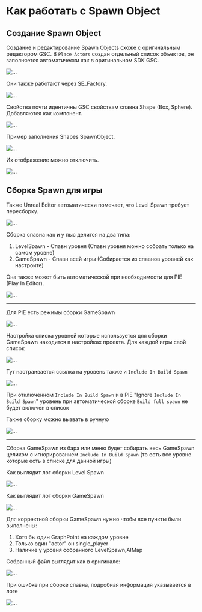 # Как работать с Spawn Object

## Создание Spawn Object

Создание и редактирование Spawn Objects схоже с оригинальным редактором GSC. В `Place Actors` создан отдельный список объектов, он заполняется автоматически как в оригинальном SDK GSC.

![...](./spawn-objects.ru/img/image19.png)

Они также работают через SE\_Factory.

![...](./spawn-objects.ru/img/image20.png)

Свойства почти идентичны GSC свойствам спавна Shape (Box, Sphere). Добавляются как компонент.

![...](./spawn-objects.ru/img/image21.png)

Пример заполнения Shapes SpawnObject.

![...](./spawn-objects.ru/img/image22.png)

Их отображение можно отключить.

![...](./spawn-objects.ru/img/image23.png)

## Сборка Spawn для игры

Также Unreal Editor автоматически помечает, что Level Spawn требует пересборку.

![...](./spawn-objects.ru/img/image24.png)

Сборка спавна как и у пыс делится на два типа:
1. LevelSpawn - Спавн уровня (Спавн уровня можно собрать только на самом уровне)
2. GameSpawn - Спавн всей игры (Собирается из спавнов уровней как настроите)

Она также может быть автоматической при необходимости для PIE (Play In Editor).

![...](./spawn-objects.ru/img/image25.png)

* * *

Для PIE есть режимы сборки GameSpawn

![...](./spawn-objects.ru/img/image26.png)

Настройка списка уровней которые используется для сборки GameSpawn находится в настройках проекта. Для каждой игры свой список

![...](./spawn-objects.ru/img/image27.png)

Тут настраивается ссылка на уровень также и `Include In Build Spawn`

![...](./spawn-objects.ru/img/image28.png)

При отключенном `Include In Build Spawn` и в PIE "Ignore `Include In Build Spawn`" уровень при автоматической сборке `Build full spawn` не будет включен в список

Также сборку можно вызвать в ручную

![...](./spawn-objects.ru/img/image29.png)

* * *

Сборка GameSpawn из бара или меню будет собирать весь GameSpawn целиком с игнорированием `Include In Build Spawn` (то есть все уровне которые есть в списке для данной игры)

Как выглядит лог сборки Level Spawn

![...](./spawn-objects.ru/img/image30.png)

Как выглядит лог сборки GameSpawn

![...](./spawn-objects.ru/img/image31.png)

Для корректной сборки GameSpawn нужно чтобы все пункты были выполнены:
1. Хотя бы один GraphPoint на каждом уровне
2. Только один "actor" он single\_player
3. Наличие у уровня собранного LevelSpawn,AIMap

Собранный файл выглядит как в оригинале:

![...](./spawn-objects.ru/img/image32.png)

При ошибке при сборке спавна, подробная информация указывается в логе

![...](./spawn-objects.ru/img/image33.png)
